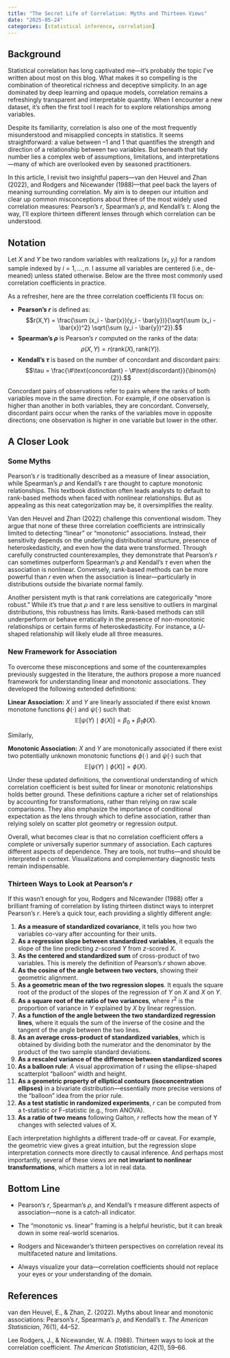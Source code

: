 ```yaml
---
title: "The Secret Life of Correlation: Myths and Thirteen Views"
date: "2025-05-24"
categories: [statistical inference, correlation]
---
```


## Background

Statistical correlation has long captivated me—it’s probably the topic I’ve written about most on this blog. What makes it so compelling is the combination of theoretical richness and deceptive simplicity. In an age dominated by deep learning and opaque models, correlation remains a refreshingly transparent and interpretable quantity. When I encounter a new dataset, it's often the first tool I reach for to explore relationships among variables.

Despite its familiarity, correlation is also one of the most frequently misunderstood and misapplied concepts in statistics. It seems straightforward: a value between –1 and 1 that quantifies the strength and direction of a relationship between two variables. But beneath that tidy number lies a complex web of assumptions, limitations, and interpretations—many of which are overlooked even by seasoned practitioners.

In this article, I revisit two insightful papers—van den Heuvel and Zhan (2022), and Rodgers and Nicewander (1988)—that peel back the layers of meaning surrounding correlation. My aim is to deepen our intuition and clear up common misconceptions about three of the most widely used correlation measures: Pearson’s *r*, Spearman’s *ρ*, and Kendall’s *τ*. Along the way, I’ll explore thirteen different lenses through which correlation can be understood.

## Notation

Let $X$ and $Y$ be two random variables with realizations $(x_i, y_i)$ for a random sample indexed by $i = 1, \ldots, n$. I assume all variables are centered (i.e., de-meaned) unless stated otherwise. Below are the three most commonly used correlation coefficients in practice. 

As a refresher, here are the three correlation coefficients I’ll focus on:

- **Pearson’s $r$** is defined as:
  $$r(X,Y) = \frac{\sum (x_i - \bar{x})(y_i - \bar{y})}{\sqrt{\sum (x_i - \bar{x})^2} \sqrt{\sum (y_i - \bar{y})^2}}.$$
- **Spearman’s $\rho$** is Pearson’s $r$ computed on the ranks of the data:
$$\rho(X,Y)=r(\text{rank}(X), \text{rank}(Y)).$$
- **Kendall’s $\tau$** is based on the number of concordant and discordant pairs:
  $$\tau = \frac{\#\text{concordant} - \#\text{discordant}}{\binom{n}{2}}.$$

Concordant pairs of observations refer to pairs where the ranks of both variables move in the same direction. For example, if one observation is higher than another in both variables, they are concordant. Conversely, discordant pairs occur when the ranks of the variables move in opposite directions; one observation is higher in one variable but lower in the other. 

## A Closer Look

### Some Myths

Pearson’s $r$ is traditionally described as a measure of linear association, while Spearman’s $\rho$ and Kendall’s $\tau$ are thought to capture monotonic relationships. This textbook distinction often leads analysts to default to rank-based methods when faced with nonlinear relationships. But as appealing as this neat categorization may be, it oversimplifies the reality.

Van den Heuvel and Zhan (2022) challenge this conventional wisdom. They argue that none of these three correlation coefficients are intrinsically limited to detecting “linear” or “monotonic” associations. Instead, their sensitivity depends on the underlying distributional structure, presence of heteroskedasticity, and even how the data were transformed. Through carefully constructed counterexamples, they demonstrate that Pearson’s $r$ can sometimes outperform Spearman’s $\rho$ and Kendall’s $\tau$ even when the association is nonlinear. Conversely, rank-based methods can be more powerful than $r$ even when the association is linear—particularly in distributions outside the bivariate normal family.

Another persistent myth is that rank correlations are categorically “more robust.” While it’s true that $\rho$ and $\tau$ are less sensitive to outliers in marginal distributions, this robustness has limits. Rank-based methods can still underperform or behave erratically in the presence of non-monotonic relationships or certain forms of heteroskedasticity. For instance, a $U$-shaped relationship will likely elude all three measures.

### New Framework for Association

To overcome these misconceptions and some of the counterexamples previously suggested in the literature, the authors propose a more nuanced framework for understanding linear and monotonic associations. They developed the following extended definitions: 

**Linear Association:** $X$ and $Y$ are linearly associated if there exist known monotone functions $\phi(\cdot)$ and $\psi(\cdot)$ such that:
$$\mathbb{E}[\psi(Y) \mid \phi(X)] = \beta_0 + \beta_1 \phi(X).$$

Similarly, 

**Monotonic Association:** $X$ and $Y$ are monotonically associated if there exist two potentially unknown monotonic functions $\phi(\cdot)$ and $\psi(\cdot)$ such that
$$\mathbb{E}[\psi(Y) \mid \phi(X)] = \phi(X).$$

Under these updated definitions, the conventional understanding of which correlation coefficient is best suited for linear or monotonic relationships holds better ground. These definitions capture a richer set of relationships by accounting for transformations, rather than relying on raw scale comparisons. They also emphasize the importance of conditional expectation as the lens through which to define association, rather than relying solely on scatter plot geometry or regression output.

Overall, what becomes clear is that no correlation coefficient offers a complete or universally superior summary of association. Each captures different aspects of dependence. They are tools, not truths—and should be interpreted in context. Visualizations and complementary diagnostic tests remain indispensable.

### Thirteen Ways to Look at Pearson's $r$

If this wasn't enough for you, Rodgers and Nicewander (1988) offer a brilliant framing of correlation by listing thirteen distinct ways to interpret Pearson’s $r$. Here’s a quick tour, each providing a slightly different angle:

1. **As a measure of standardized covariance**, it tells you how two variables co-vary after accounting for their units.
2. **As a regression slope between standardized variables**, it equals the slope of the line predicting $z$-scored $Y$ from $z$-scored $X$.
3. **As the centered and standardized sum** of cross-product of two variables. This is merely the definition of Pearson’s $r$ shown above.
4. **As the cosine of the angle between two vectors**, showing their geometric alignment.
5. **As a geometric mean of the two regression slopes**. It equals the square root of the product of the slopes of the regression of $Y$ on $X$ and $X$ on $Y$. 
6. **As a square root of the ratio of two variances**, where $r^2$ is the proportion of variance in $Y$ explained by $X$ by linear regression.
7. **As a function of the angle between the two standardized regression lines**, where it equals the sum of the inverse of the cosine and the tangent of the angle between the two lines.
8. **As an average cross-product of standardized variables**, which is obtained by dividing both the numerator and the denominator by the product
of the two sample standard deviations.
9. **As a rescaled variance of the difference between standardized scores**
10. **As a balloon rule**: A visual approximation of r using the ellipse-shaped scatterplot “balloon” width and height.
11. **As a geometric property of elliptical contours (isoconcentration ellipses)** in a bivariate distribution—essentially more precise versions of the "balloon" idea from the prior rule.
12. **As a test statistic in randomized experiments**, $r$ can be computed from a t-statistic or F-statistic (e.g., from ANOVA). 
13. **As a ratio of two means** following Galton, $r$ reflects how the mean of Y changes with selected values of X.

Each interpretation highlights a different trade-off or caveat. For example, the geometric view gives a great intuition, but the regression slope interpretation connects more directly to causal inference. And perhaps most importantly, several of these views are **not invariant to nonlinear transformations**, which matters a lot in real data.

## Bottom Line

- Pearson’s $r$, Spearman’s $\rho$, and Kendall’s $\tau$ measure different aspects of association—none is a catch-all indicator.
  
- The “monotonic vs. linear” framing is a helpful heuristic, but it can break down in some real-world scenarios.
  
- Rodgers and Nicewander's thirteen perspectives on correlation reveal its multifaceted nature and limitations.
  
- Always visualize your data—correlation coefficients should not replace your eyes or your understanding of the domain.

## References

van den Heuvel, E., & Zhan, Z. (2022). Myths about linear and monotonic associations: Pearson’s $r$, Spearman’s $\rho$, and Kendall’s $\tau$. *The American Statistician*, 76(1), 44–52.

Lee Rodgers, J., & Nicewander, W. A. (1988). Thirteen ways to look at the correlation coefficient. *The American Statistician*, 42(1), 59–66.

